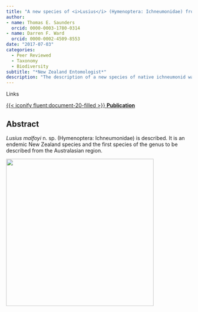 ```yaml
---
title: "A new species of <i>Lusius</i> (Hymenoptera: Ichneumonidae) from New Zealand"
author: 
- name: Thomas E. Saunders
  orcid: 0000-0003-1780-0314
- name: Darren F. Ward
  orcid: 0000-0002-4509-8553
date: "2017-07-03"
categories:
  - Peer Reviewed
  - Taxonomy
  - Biodiversity
subtitle: "*New Zealand Entomologist*"
description: "The description of a new species of native ichneumonid wasp, as part of my master's research."
---
```

<div class="meta-heading-links">Links</div>

[{{< iconify fluent:document-20-filled >}} **Publication**](https://doi.org/10.1080/00779962.2017.1357427){.btn .btn-outline-primary .btn role="button"}

## Abstract

*Lusius malfoyi* n. sp. (Hymenoptera: Ichneumonidae) is described. It is an endemic New Zealand species and the first species of the genus to be described from the Australasian region.

![](lusius-malfoyi-lateral.jpg){width=400 fig-align="center"}
